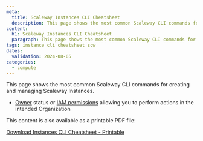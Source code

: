 ```yaml
---
meta:
  title: Scaleway Instances CLI Cheatsheet
  description: This page shows the most common Scaleway CLI commands for creating and managing Scaleway Instances.
content:
  h1: Scaleway Instances CLI Cheatsheet
  paragraph: This page shows the most common Scaleway CLI commands for creating and managing Scaleway Instances.
tags: instance cli cheatsheet scw 
dates:
  validation: 2024-08-05
categories: 
  - compute
---
```


This page shows the most common Scaleway CLI commands for creating and managing Scaleway Instances.

<Macro id="requirements" />

- [Owner](/identity-and-access-management/iam/concepts/#owner) status or [IAM permissions](/identity-and-access-management/iam/concepts/#permission) allowing you to perform actions in the intended Organization

<Lightbox src="scaleway-instances-cli-cheatsheet.webp" alt="" size="large" />


<Message type="tip">
  This content is also available as a printable PDF file:

  [Download Instances CLI Cheatsheet - Printable](Scaleway-Instances-CLI-Cheatsheet.pdf)
</Message>


